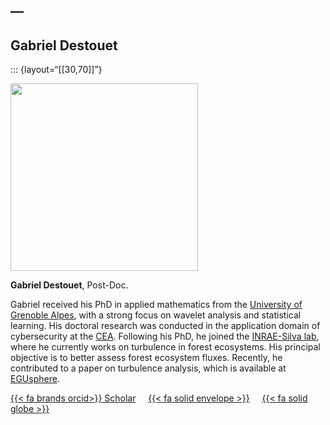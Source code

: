 ---
---

## Gabriel Destouet

::: {layout="[[30,70]]"}

::: {#first-column}
![](/images/gabdst.jpg){fig-align="left" width="300"}
:::

::: {#second-column}
**Gabriel Destouet**, Post-Doc.

Gabriel received his PhD in applied mathematics from the [University of Grenoble Alpes](https://www.univ-grenoble-alpes.fr/), with a strong focus on wavelet analysis and statistical learning. His doctoral research was conducted in the application domain of cybersecurity at the [CEA](https://www.leti-cea.fr/cea-tech/leti). Following his PhD, he joined the [INRAE-Silva lab](https://www.leti-cea.fr/cea-tech/leti), where he currently works on turbulence in forest ecosystems. His principal objective is to better assess forest ecosystem fluxes. Recently, he contributed to a paper on turbulence analysis, which is available at [EGUsphere](https://egusphere.copernicus.org/preprints/2024/egusphere-2024-3243/).

:::

<!-- https://fontawesome.com/search -->
[{{< fa brands orcid>}} Scholar](https://orcid.org/0000-0001-5402-126X) &nbsp; &nbsp;
<a href="mailto:gabriel.destouet@inrae.fr">{{< fa solid envelope >}}</a> &nbsp; &nbsp;
[{{< fa solid globe >}}](gabriel_destouet.qmd) &nbsp; &nbsp;
